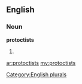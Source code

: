 ==English==

===Noun===
'''protoctists'''

# {{plural of|[[protoctist]]}}

[[Category:English plurals]]

[[ar:protoctists]]
[[my:protoctists]]